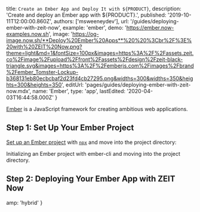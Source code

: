 

  title: `Create an Ember App and Deploy It with ${PRODUCT}`,
  description: 'Create and deploy an Ember app with ${PRODUCT}.',
  published: '2019-10-11T12:00:00.860Z',
  authors: ['msweeneydev'],
  url: '/guides/deploying-ember-with-zeit-now',
  example: 'ember',
  demo: 'https://ember.now-examples.now.sh',
  image:
    'https://og-image.now.sh/**Deploy%20Ember%20Apps**%20%20%3Cbr%2F%3E%20with%20ZEIT%20Now.png?theme=light&md=1&fontSize=100px&images=https%3A%2F%2Fassets.zeit.co%2Fimage%2Fupload%2Ffront%2Fassets%2Fdesign%2Fzeit-black-triangle.svg&images=https%3A%2F%2Femberjs.com%2Fimages%2Fbrand%2Fember_Tomster-Lockup-b368131eb80ecbcbaf2d23fd4cb27295.png&widths=300&widths=350&heights=300&heights=350',
  editUrl: 'pages/guides/deploying-ember-with-zeit-now.mdx',
  name: 'Ember',
  type: 'app',
  lastEdited: '2020-04-03T16:44:58.000Z'
}

[Ember](https://emberjs.com/) is a JavaScript framework for creating ambitious web applications.

## Step 1: Set Up Your Ember Project

[Set up an Ember project](https://guides.emberjs.com/release/getting-started/quick-start/) with [`npx`](https://www.npmjs.com/package/npx) and move into the project directory:

<Snippet dark text="npx ember-cli new my-ember-project && cd my-ember-project" />
<Caption>Initializing an Ember project with <Link href="https://ember-cli.com/">ember-cli</Link> and moving into the project directory.</Caption>

## Step 2: Deploying Your Ember App with ZEIT Now

<DeploySection meta={meta} />


  amp: 'hybrid'
}
